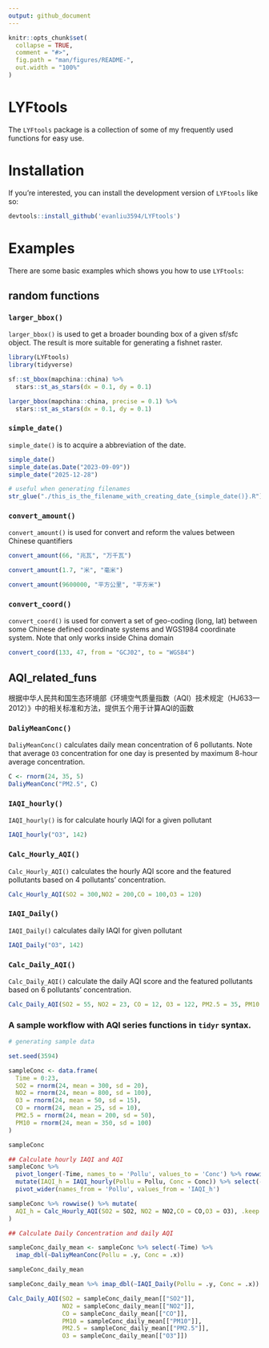 ```yaml
---
output: github_document
---
```


<!-- README.md is generated from README.Rmd. Please edit that file -->

```r
knitr::opts_chunk$set(
  collapse = TRUE,
  comment = "#>",
  fig.path = "man/figures/README-",
  out.width = "100%"
)
```

# LYFtools

<!-- badges: start -->
<!-- badges: end -->

The `LYFtools` package is a collection of some of my frequently used functions for easy use.

# Installation

If you're interested, you can install the development version of `LYFtools` like so:

``` r
devtools::install_github('evanliu3594/LYFtools')
```

# Examples

There are some basic examples which shows you how to use `LYFtools`:

## random functions

### `larger_bbox()` 

`larger_bbox()` is used to get a broader bounding box of a given sf/sfc object. The result is more suitable for generating a fishnet raster.

```r
library(LYFtools)
library(tidyverse)

sf::st_bbox(mapchina::china) %>% 
  stars::st_as_stars(dx = 0.1, dy = 0.1)

larger_bbox(mapchina::china, precise = 0.1) %>% 
  stars::st_as_stars(dx = 0.1, dy = 0.1)
```

### `simple_date()`
`simple_date()` is to acquire a abbreviation of the date.
```r
simple_date()
simple_date(as.Date("2023-09-09"))
simple_date("2025-12-28")

# useful when generating filenames
str_glue("./this_is_the_filename_with_creating_date_{simple_date()}.R")
```

### `convert_amount()`
`convert_amount()` is used for convert and reform the values between Chinese quantifiers

```r
convert_amount(66, "兆瓦", "万千瓦")

convert_amount(1.7, "米", "毫米")

convert_amount(9600000, "平方公里", "平方米")
```

### `convert_coord()`
`convert_coord()` is used for convert a set of geo-coding (long, lat) between some Chinese defined coordinate systems and WGS1984 coordinate system. Note that only works inside China domain

```r
convert_coord(133, 47, from = "GCJ02", to = "WGS84")
```

## AQI_related_funs

根据中华人民共和国生态环境部《环境空气质量指数（AQI）技术规定（HJ633—2012）》中的相关标准和方法，提供五个用于计算AQI的函数

### `DaliyMeanConc()`
`DaliyMeanConc()` calculates daily mean concentration of 6 pollutants. Note that average `O3` concentration for one day is presented by maximum 8-hour average concentration.

```r
C <- rnorm(24, 35, 5)
DaliyMeanConc("PM2.5", C)
```

### `IAQI_hourly()`
`IAQI_hourly()` is for calculate hourly IAQI for a given pollutant
```r
IAQI_hourly("O3", 142)
```

### `Calc_Hourly_AQI()`
`Calc_Hourly_AQI()` calculates the hourly AQI score and the featured pollutants based on 4 pollutants' concentration.

```r
Calc_Hourly_AQI(SO2 = 300,NO2 = 200,CO = 100,O3 = 120)
```

### `IAQI_Daily()`
`IAQI_Daily()` calculates daily IAQI for given pollutant

```r
IAQI_Daily("O3", 142)
```

### `Calc_Daily_AQI()`
`Calc_Daily_AQI()` calculate the daily AQI score and the featured pollutants based on 6 pollutants' concentration.

```r
Calc_Daily_AQI(SO2 = 55, NO2 = 23, CO = 12, O3 = 122, PM2.5 = 35, PM10 = 55)
```

### A sample workflow with AQI series functions in `tidyr` syntax.

```r
# generating sample data

set.seed(3594)

sampleConc <- data.frame(
  Time = 0:23,
  SO2 = rnorm(24, mean = 300, sd = 20),
  NO2 = rnorm(24, mean = 800, sd = 100),
  O3 = rnorm(24, mean = 50, sd = 15),
  CO = rnorm(24, mean = 25, sd = 10),
  PM2.5 = rnorm(24, mean = 200, sd = 50),
  PM10 = rnorm(24, mean = 350, sd = 100)
)

sampleConc
```

```r
## Calculate hourly IAQI and AQI
sampleConc %>% 
  pivot_longer(-Time, names_to = 'Pollu', values_to = 'Conc') %>% rowwise() %>% 
  mutate(IAQI_h = IAQI_hourly(Pollu = Pollu, Conc = Conc)) %>% select(-Conc) %>% 
  pivot_wider(names_from = 'Pollu', values_from = 'IAQI_h')

sampleConc %>% rowwise() %>% mutate(
  AQI_h = Calc_Hourly_AQI(SO2 = SO2, NO2 = NO2,CO = CO,O3 = O3), .keep = 'none'
)
```
```r
## Calculate Daily Concentration and daily AQI

sampleConc_daily_mean <- sampleConc %>% select(-Time) %>% 
  imap_dbl(~DaliyMeanConc(Pollu = .y, Conc = .x))

sampleConc_daily_mean

sampleConc_daily_mean %>% imap_dbl(~IAQI_Daily(Pollu = .y, Conc = .x))

Calc_Daily_AQI(SO2 = sampleConc_daily_mean[["SO2"]],
               NO2 = sampleConc_daily_mean[["NO2"]],
               CO = sampleConc_daily_mean[["CO"]],
               PM10 = sampleConc_daily_mean[["PM10"]],
               PM2.5 = sampleConc_daily_mean[["PM2.5"]],
               O3 = sampleConc_daily_mean[["O3"]])
```
